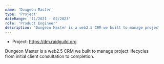 ```yaml
---
name: 'Dungeon Master'
type: 'Project'
dateRange: '11/2021 - 02/2023'
role: 'Product Engineer'
description: 'Dungeon Master is a web2.5 CRM we built to manage project lifecycles from initial client consultation to completion.'
---
```


- Project: https://dm.raidguild.org

Dungeon Master is a web2.5 CRM we built to manage project lifecycles from initial client consultation to completion.
